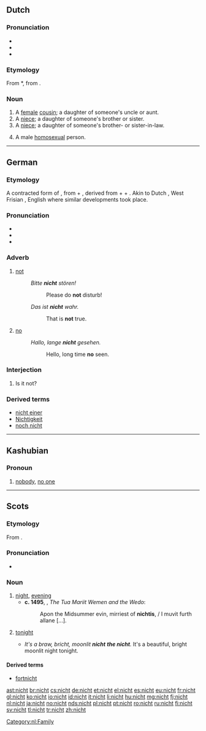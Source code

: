 ==Dutch==

===Pronunciation===
* {{rhymes|ɪxt|lang=nl}}
* {{IPA|[nɪxt]|lang=nl}}
* {{audio|Nl-nicht.ogg|audio}}

===Etymology===
From {{etyl|odt|nl}} *{{term||nift|lang=odt}}, from {{proto|Germanic|niftiz|lang=nl}}.

===Noun===
{{nl-noun|f|nichten|nichtje}}

# A [[female]] [[cousin]]; a daughter of someone's uncle or aunt.
# A [[niece]]; a daughter of someone's brother or sister.
# A [[niece]]; a daughter of someone's brother- or sister-in-law.
# {{derogatory|lang=nl}} A male [[homosexual]] person.

[[Category:nl:Family]]

----

==German==

===Etymology===
A contracted form of {{etyl|goh|de}} {{term|niowiht|lang=goh}}, from {{term|nio||never|lang=goh}} + {{term|wiht||being, creature|lang=goh}}, derived from {{proto|Germanic|ne|not|lang=de}} + {{proto|Germanic|aiw-|ever|lang=de|title=}} + {{proto|Germanic|wiht-|thing|lang=de|title=}}. Akin to Dutch {{term|niet}}, West Frisian {{term|net}}, English {{term|not}} where similar developments took place.

===Pronunciation===
* {{IPA|[nɪçt]|lang=de}}
* {{audio|De-nicht.ogg|audio}}
* {{rhymes|ɪçt|lang=de}}

===Adverb===
{{de-adv}}

# [[not]] 
#: ''Bitte '''nicht''' stören!''
#:: Please do '''not''' disturb!
#: ''Das ist '''nicht''' wahr.''
#:: That is '''not''' true.
# [[no]]
#: ''Hallo, lange '''nicht''' gesehen.''
#:: Hello, long time '''no''' seen.

===Interjection===
{{head|de|interjection|head=nicht?}}

# Is it not?

===Derived terms===
* [[nicht einer]]
* [[Nichtigkeit]] {{f}}
* [[noch nicht]]

----

==Kashubian==

===Pronoun===
{{head|csb|pronoun}}

# [[nobody]], [[no one]]

----

==Scots==

===Etymology===
From {{etyl|ang|sco}} {{term|niht|lang=ang}}.

===Pronunciation===
* {{IPA|/nɪçt/|lang=sco}}

===Noun===
{{sco-noun}}

# [[night]], [[evening]]
#* '''c. 1495''', {{w|William Dunbar}}, ''The Tua Mariit Wemen and the Wedo'':
#*: Apon the Midsummer evin, mirriest of '''nichtis''', / I muvit furth allane [...].
# {{context|definite singular}} [[tonight]]
#* ''It's a braw, bricht, moonlit '''nicht''' '''the nicht'''.''  It's a beautiful, bright moonlit night tonight.

====Derived terms====
* [[fortnicht]]

[[ast:nicht]]
[[br:nicht]]
[[cs:nicht]]
[[de:nicht]]
[[et:nicht]]
[[el:nicht]]
[[es:nicht]]
[[eu:nicht]]
[[fr:nicht]]
[[gl:nicht]]
[[ko:nicht]]
[[io:nicht]]
[[id:nicht]]
[[it:nicht]]
[[li:nicht]]
[[hu:nicht]]
[[mg:nicht]]
[[fj:nicht]]
[[nl:nicht]]
[[ja:nicht]]
[[no:nicht]]
[[nds:nicht]]
[[pl:nicht]]
[[pt:nicht]]
[[ro:nicht]]
[[ru:nicht]]
[[fi:nicht]]
[[sv:nicht]]
[[tl:nicht]]
[[tr:nicht]]
[[zh:nicht]]